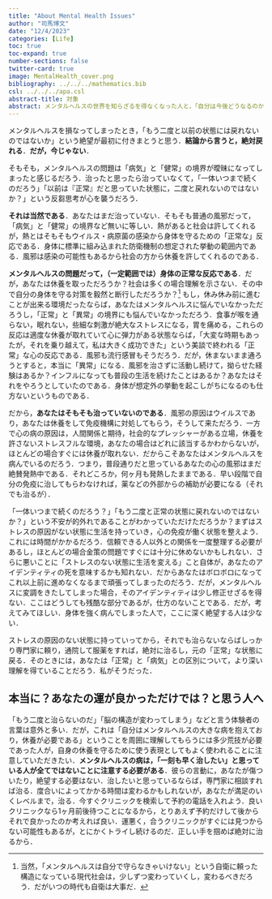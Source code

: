 ```yaml
---
title: "About Mental Health Issues"
author: "司馬博文"
date: "12/4/2023"
categories: [Life]
toc: true
toc-expand: true
number-sections: false
twitter-card: true
image: MentalHealth_cover.png
bibliography: ../../../mathematics.bib
csl: ../../../apa.csl
abstract-title: 対象
abstract: メンタルヘルスの世界を知らざるを得なくなった人と，「自分は今後どうなるのか」という不安に苛まれている人へ．
---
```


メンタルヘルスを損なってしまったとき，「もう二度と以前の状態には戻れないのではないか」という絶望が最初に付きまとうと思う．**結論から言うと，絶対戻れる**．**だが，今じゃない**．

そもそも，メンタルヘルスの問題は「病気」と「健常」の境界が曖昧になってしまったと感じるだろう．治ったと思ったら治っていなくて，「一体いつまで続くのだろう」「以前は『正常』だと思っていた状態に，二度と戻れないのではないか？」という反芻思考が心を襲うだろう．

**それは当然である**．あなたはまだ治っていない．そもそも普通の風邪だって，「病気」と「健常」の境界など無いに等しい．熱があると社会は許してくれるが，熱とはそもそもウイルス・病原菌の感染から身体を守るための「正常な」反応である．身体に標準に組み込まれた防衛機制の想定された挙動の範囲内である．風邪は感染の可能性もあるから社会の方から休養を許してくれるのである．

**メンタルヘルスの問題だって，（一定範囲では）身体の正常な反応である**．だが，あなたは休養を取っただろうか？社会は多くの場合理解を示さない．その中で自分の身体を守る対策を毅然と断行しただろうか？^[当然，「メンタルヘルスは自分で守らなきゃいけない」という自衛に頼った構造になっている現代社会は，少しずつ変わっていくし，変わるべきだろう．だがいつの時代も自衛は大事だ．] もし，休み休み前に進むことが出来る環境だったならば，あなたはメンタルヘルスに悩んでいなかっただろうし，「正常」と「異常」の境界にも悩んでいなかっただろう．食事が喉を通らない，眠れない，些細な刺激が絶大なストレスになる，胃を痛める，これらの反応は適度な休養が取れていて心に弾力がある状態ならば，「大変な時期もあったが，それを乗り越えて，私は大きく成功できた」という美談で終われる「正常」な心の反応である．風邪も流行感冒もそうだろう．だが，休まないまま通ろうとすると，本当に「異常」になる．風邪を治さずに活動し続けて，拗らせた経験はあるか？インフルになっても普段の生活を続けたことはあるか？あなたはそれをやろうとしていたのである．身体が想定外の挙動を起こしがちになるのも仕方ないというものである．

だから，**あなたはそもそも治っていないのである**．風邪の原因はウイルスであり，あなたは休養をして免疫機構に対処してもらう，そうして来ただろう．一方で心の病の原因は，人間関係と期待，社会的なプレッシャーがある立場，休養を許さないストレスフルな環境，あなたの場合はどれに該当するかわからないが，ほとんどの場合すぐには休養が取れない．だからこそあなたはメンタルヘルスを病んでいるのだろう．つまり，普段通りだと思っているあなたの心の風邪はまだ絶賛発熱中である．それどころか，何ヶ月も発熱したままである．早い段階で自分の免疫に治してもらわなければ，薬などの外部からの補助が必要になる（それでも治るが）．

「一体いつまで続くのだろう？」「もう二度と正常の状態に戻れないのではないか？」という不安が的外れであることがわかっていただけただろうか？まずはストレスの原因がない状態に生活を持っていき，心の免疫が働く状態を整えよう．これには時間がかかるだろう．信頼できる人以外との関係を一度整理する必要があるし，ほとんどの場合金策の問題ですぐには十分に休めないかもしれない．さらに悪いことに「ストレスのない状態に生活を変える」こと自体が，あなたのアイデンティティの死を意味するかも知れない．だからあなたはボロボロになってこれ以上前に進めなくなるまで頑張ってしまったのだろう．だが，メンタルヘルスに変調をきたしてしまった場合，そのアイデンティティは少し修正せざるを得ない．ここはどうしても残酷な部分であるが，仕方のないことである．だが，考えてみてほしい．身体を強く病んでしまった人で，ここに深く絶望する人は少ない．

ストレスの原因のない状態に持っていってから，それでも治らないならばしっかり専門家に頼り，通院して服薬をすれば，絶対に治るし，元の「正常」な状態に戻る．そのときには，あなたは「正常」と「病気」との区別について，より深い理解を得ていることだろう．私がそうだった．

## 本当に？あなたの運が良かっただけでは？と思う人へ

「もう二度と治らないのだ」「脳の構造が変わってしまう」などと言う体験者の言葉は意外と多い．だが，これは「自分はメンタルヘルスの大きな病を抱えており，休養が必要である」ということを周囲に理解してもらうには多少荒技が必要であった人が，自身の休養を守るために使う表現としてもよく使われることに注意していただきたい．**メンタルヘルスの病は，「一刻も早く治したい」と思っている人が全てではないことに注意する必要がある**．彼らの言動に，あなたが傷ついたり，絶望する必要はない．治したいと思っているならば，専門家に相談すれば治る．度合いによってかかる時間は変わるかもしれないが，あなたが満足のいくレベルまで，治る．今すぐクリニックを検索して予約の電話を入れよう．良いクリニックなら1ヶ月前後待つことになるから，とりあえず予約だけして後からそれで良かったのか考えれば良い．運悪く，合うクリニックがすぐには見つからない可能性もあるが，とにかくトライし続けるのだ．正しい手を掴めば絶対に治るから．